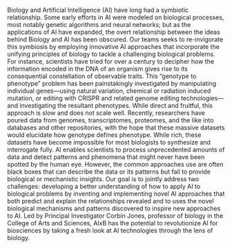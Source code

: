 Biology and Artificial Intelligence (AI) have long had a symbiotic relationship. Some early efforts in AI were modeled on biological processes, most notably genetic algorithms and neural networks; but as the applications of AI have expanded, the overt relationship between the ideas behind Biology and AI has been obscured. Our teams seeks to re-invigorate this symbiosis by employing innovative AI approaches that incorporate the unifying principles of biology to tackle a challenging biological problems.  For instance, scientists have tried for over a century to decipher how the information encoded in the DNA of an organism gives rise to its consequential constellation of observable traits. This “genotype to phenotype” problem has been painstakingly investigated by manipulating individual genes—using natural variation, chemical or radiation induced mutation, or editing with CRISPR and related genome editing technologies—and investigating the resultant phenotypes. While direct and fruitful, this approach is slow and does not scale well. Recently, researchers have poured data from genomes, transcriptomes, proteomes, and the like into databases and other repositories, with the hope that these massive datasets would elucidate how genotype defines phenotype. While rich, these datasets have become impossible for most biologists to synthesize and interrogate fully. AI enables scientists to process unprecedented amounts of data and detect patterns and phenomena that might never have been spotted by the human eye. However, the common approaches use are often black boxes that can describe the data or its patterns but fail to provide biological or mechanistic insights. 
Our goal is to  jointly address two challenges: developing a better understanding of how to apply AI to biological problems by inventing and implementing novel AI approaches that both predict and explain the relationships revealed and to uses the novel biological mechanisms and patterns discovered to inspire new approaches to AI. Led by Principal Investigator Corbin Jones, professor of biology in the College of Arts and Sciences, AIxB has the potential to revolutionize AI for biosciences by taking a fresh look at AI technologies through the lens of biology.

